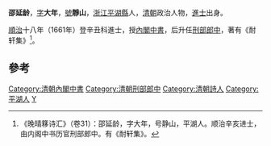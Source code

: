 '''邵延龄'''，[[表字|字]]'''大年'''，[[號|號]]'''靜山'''，[[浙江|浙江]][[平湖縣|平湖縣]]人，[[清朝|清朝]]政治人物，[[進士|進士]]出身。

[[順治|順治]]十八年（1661年）登辛丑科進士，授[[內閣中書|內閣中書]]，后升任[[刑部|刑部]][[郎中|郎中]]，著有《耐轩集》<ref>《晚晴簃诗汇》（卷31）：邵延龄，字大年，号静山，平湖人。顺治辛亥进士，由内阁中书历官刑部郎中。有《耐轩集》。</ref>。

==參考==
{{reflist}}
{{清朝人物小作品}}
{{順治十八年辛丑科殿試金榜}}
{{DEFAULTSORT:Shao邵}}
[[Category:清朝內閣中書|Category:清朝內閣中書]]
[[Category:清朝刑部郎中|Category:清朝刑部郎中]]
[[Category:清朝詩人|Category:清朝詩人]]
[[Category:平湖人|Category:平湖人]]
[[Category:邵姓|Y]]